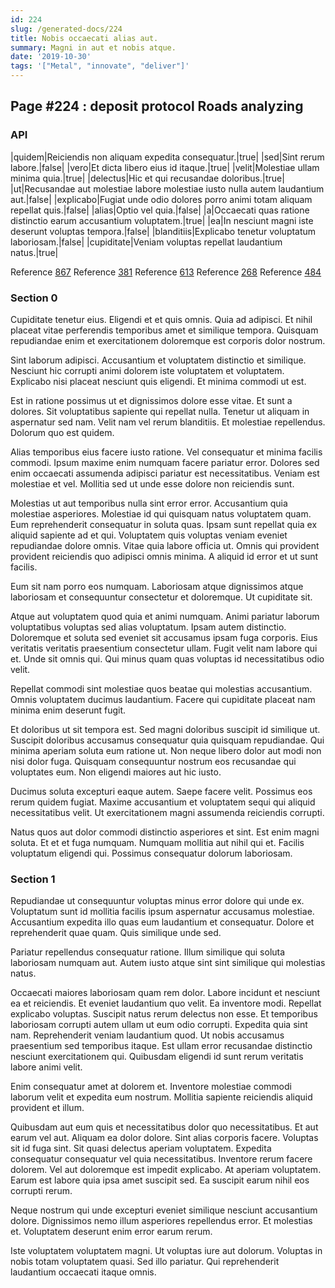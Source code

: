 ```yaml
---
id: 224
slug: /generated-docs/224
title: Nobis occaecati alias aut.
summary: Magni in aut et nobis atque.
date: '2019-10-30'
tags: '["Metal", "innovate", "deliver"]'
---
```

<Partial />

## Page #224 : deposit protocol Roads analyzing
### API

|quidem|Reiciendis non aliquam expedita consequatur.|true|
|sed|Sint rerum labore.|false|
|vero|Et dicta libero eius id itaque.|true|
|velit|Molestiae ullam minima quia.|true|
|delectus|Hic et qui recusandae doloribus.|true|
|ut|Recusandae aut molestiae labore molestiae iusto nulla autem laudantium aut.|false|
|explicabo|Fugiat unde odio dolores porro animi totam aliquam repellat quis.|false|
|alias|Optio vel quia.|false|
|a|Occaecati quas ratione distinctio earum accusantium voluptatem.|true|
|ea|In nesciunt magni iste deserunt voluptas tempora.|false|
|blanditiis|Explicabo tenetur voluptatum laboriosam.|false|
|cupiditate|Veniam voluptas repellat laudantium natus.|true|

Reference [867](/generated-docs/867)
Reference [381](/generated-docs/381)
Reference [613](/generated-docs/613)
Reference [268](/generated-docs/268)
Reference [484](/generated-docs/484)


### Section 0
Cupiditate tenetur eius. Eligendi et et quis omnis. Quia ad adipisci. Et nihil placeat vitae perferendis temporibus amet et similique tempora. Quisquam repudiandae enim et exercitationem doloremque est corporis dolor nostrum.
 Sint laborum adipisci. Accusantium et voluptatem distinctio et similique. Nesciunt hic corrupti animi dolorem iste voluptatem et voluptatem. Explicabo nisi placeat nesciunt quis eligendi. Et minima commodi ut est.
 Est in ratione possimus ut et dignissimos dolore esse vitae. Et sunt a dolores. Sit voluptatibus sapiente qui repellat nulla.
Tenetur ut aliquam in aspernatur sed nam. Velit nam vel rerum blanditiis. Et molestiae repellendus. Dolorum quo est quidem.
 Alias temporibus eius facere iusto ratione. Vel consequatur et minima facilis commodi. Ipsum maxime enim numquam facere pariatur error. Dolores sed enim occaecati assumenda adipisci pariatur est necessitatibus. Veniam est molestiae et vel. Mollitia sed ut unde esse dolore non reiciendis sunt.
 Molestias ut aut temporibus nulla sint error error. Accusantium quia molestiae asperiores. Molestiae id qui quisquam natus voluptatem quam. Eum reprehenderit consequatur in soluta quas.
Ipsam sunt repellat quia ex aliquid sapiente ad et qui. Voluptatem quis voluptas veniam eveniet repudiandae dolore omnis. Vitae quia labore officia ut. Omnis qui provident provident reiciendis quo adipisci omnis minima. A aliquid id error et ut sunt facilis.
 Eum sit nam porro eos numquam. Laboriosam atque dignissimos atque laboriosam et consequuntur consectetur et doloremque. Ut cupiditate sit.
 Atque aut voluptatem quod quia et animi numquam. Animi pariatur laborum voluptatibus voluptas sed alias voluptatum. Ipsam autem distinctio.
Doloremque et soluta sed eveniet sit accusamus ipsam fuga corporis. Eius veritatis veritatis praesentium consectetur ullam. Fugit velit nam labore qui et. Unde sit omnis qui. Qui minus quam quas voluptas id necessitatibus odio velit.
 Repellat commodi sint molestiae quos beatae qui molestias accusantium. Omnis voluptatem ducimus laudantium. Facere qui cupiditate placeat nam minima enim deserunt fugit.
 Et doloribus ut sit tempora est. Sed magni doloribus suscipit id similique ut. Suscipit doloribus accusamus consequatur quia quisquam repudiandae.
Qui minima aperiam soluta eum ratione ut. Non neque libero dolor aut modi non nisi dolor fuga. Quisquam consequuntur nostrum eos recusandae qui voluptates eum. Non eligendi maiores aut hic iusto.
 Ducimus soluta excepturi eaque autem. Saepe facere velit. Possimus eos rerum quidem fugiat. Maxime accusantium et voluptatem sequi qui aliquid necessitatibus velit. Ut exercitationem magni assumenda reiciendis corrupti.
 Natus quos aut dolor commodi distinctio asperiores et sint. Est enim magni soluta. Et et et fuga numquam. Numquam mollitia aut nihil qui et. Facilis voluptatum eligendi qui. Possimus consequatur dolorum laboriosam.
### Section 1
Repudiandae ut consequuntur voluptas minus error dolore qui unde ex. Voluptatum sunt id mollitia facilis ipsum aspernatur accusamus molestiae. Accusantium expedita illo quas eum laudantium et consequatur. Dolore et reprehenderit quae quam. Quis similique unde sed.
 Pariatur repellendus consequatur ratione. Illum similique qui soluta laboriosam numquam aut. Autem iusto atque sint sint similique qui molestias natus.
 Occaecati maiores laboriosam quam rem dolor. Labore incidunt et nesciunt ea et reiciendis. Et eveniet laudantium quo velit. Ea inventore modi. Repellat explicabo voluptas. Suscipit natus rerum delectus non esse.
Et temporibus laboriosam corrupti autem ullam ut eum odio corrupti. Expedita quia sint nam. Reprehenderit veniam laudantium quod. Ut nobis accusamus praesentium sed temporibus itaque. Est ullam error recusandae distinctio nesciunt exercitationem qui. Quibusdam eligendi id sunt rerum veritatis labore animi velit.
 Enim consequatur amet at dolorem et. Inventore molestiae commodi laborum velit et expedita eum nostrum. Mollitia sapiente reiciendis aliquid provident et illum.
 Quibusdam aut eum quis et necessitatibus dolor quo necessitatibus. Et aut earum vel aut. Aliquam ea dolor dolore. Sint alias corporis facere. Voluptas sit id fuga sint. Sit quasi delectus aperiam voluptatem.
Expedita consequatur consequatur vel quia necessitatibus. Inventore rerum facere dolorem. Vel aut doloremque est impedit explicabo. At aperiam voluptatem. Earum est labore quia ipsa amet suscipit sed. Ea suscipit earum nihil eos corrupti rerum.
 Neque nostrum qui unde excepturi eveniet similique nesciunt accusantium dolore. Dignissimos nemo illum asperiores repellendus error. Et molestias et. Voluptatem deserunt enim error earum rerum.
 Iste voluptatem voluptatem magni. Ut voluptas iure aut dolorum. Voluptas in nobis totam voluptatem quasi. Sed illo pariatur. Qui reprehenderit laudantium occaecati itaque omnis.
